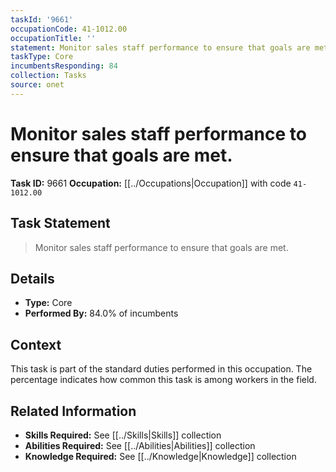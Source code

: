```yaml
---
taskId: '9661'
occupationCode: 41-1012.00
occupationTitle: ''
statement: Monitor sales staff performance to ensure that goals are met.
taskType: Core
incumbentsResponding: 84
collection: Tasks
source: onet
---
```

# Monitor sales staff performance to ensure that goals are met.

**Task ID:** 9661
**Occupation:** [[../Occupations|Occupation]] with code `41-1012.00`

## Task Statement

> Monitor sales staff performance to ensure that goals are met.

## Details

- **Type:** Core
- **Performed By:** 84.0% of incumbents

## Context

This task is part of the standard duties performed in this occupation. The percentage indicates how common this task is among workers in the field.

## Related Information

- **Skills Required:** See [[../Skills|Skills]] collection
- **Abilities Required:** See [[../Abilities|Abilities]] collection
- **Knowledge Required:** See [[../Knowledge|Knowledge]] collection
